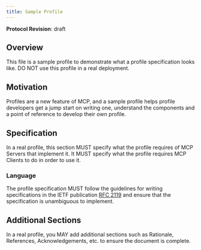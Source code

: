 ```yaml
---
title: Sample Profile
---
```


<div id="enable-section-numbers" />

<Info>**Protocol Revision**: draft</Info>

## Overview
This file is a sample profile to demonstrate what a profile specification looks like. DO NOT use this profile in a real deployment.

## Motivation
Profiles are a new feature of MCP, and a sample profile helps profile developers get a jump start on writing one, understand the components and a point of reference to develop their own profile.

## Specification
In a real profile, this section MUST specify what the profile requires of MCP Servers that implement it. It MUST specify what the profile requires MCP Clients to do in order to use it.

### Language
The profile specification MUST follow the guidelines for writing specifications in the IETF publication [RFC 2119](https://datatracker.ietf.org/doc/html/rfc2119) and ensure that the specification is unambiguous to implement.

## Additional Sections
In a real profile, you MAY add additional sections such as Rationale, References, Acknowledgements, etc. to ensure the document is complete.